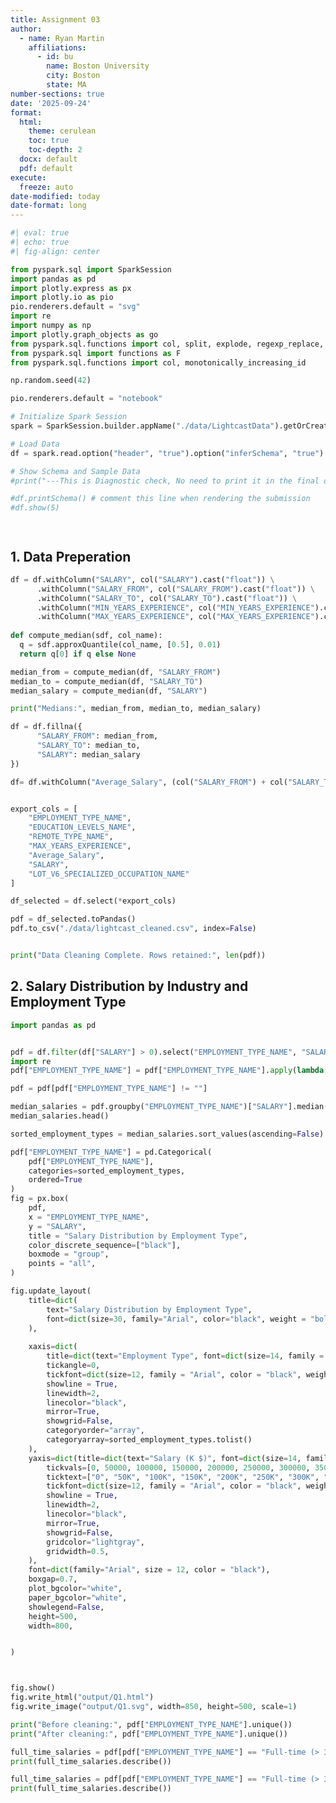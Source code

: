 ```yaml
---
title: Assignment 03
author:
  - name: Ryan Martin
    affiliations:
      - id: bu
        name: Boston University
        city: Boston
        state: MA
number-sections: true
date: '2025-09-24'
format:
  html:
    theme: cerulean
    toc: true
    toc-depth: 2
  docx: default
  pdf: default
execute:
  freeze: auto
date-modified: today
date-format: long
---
```


```python

#| eval: true
#| echo: true
#| fig-align: center

from pyspark.sql import SparkSession
import pandas as pd
import plotly.express as px
import plotly.io as pio
pio.renderers.default = "svg"
import re
import numpy as np
import plotly.graph_objects as go
from pyspark.sql.functions import col, split, explode, regexp_replace, transform, when
from pyspark.sql import functions as F
from pyspark.sql.functions import col, monotonically_increasing_id

np.random.seed(42)

pio.renderers.default = "notebook"

# Initialize Spark Session
spark = SparkSession.builder.appName("./data/LightcastData").getOrCreate()

# Load Data
df = spark.read.option("header", "true").option("inferSchema", "true").option("multiLine","true").option("escape", "\"").csv("./data/lightcast_job_postings.csv")

# Show Schema and Sample Data
#print("---This is Diagnostic check, No need to print it in the final doc---")

#df.printSchema() # comment this line when rendering the submission
#df.show(5)




```


## 1. Data Preperation

```python
df = df.withColumn("SALARY", col("SALARY").cast("float")) \
      .withColumn("SALARY_FROM", col("SALARY_FROM").cast("float")) \
      .withColumn("SALARY_TO", col("SALARY_TO").cast("float")) \
      .withColumn("MIN_YEARS_EXPERIENCE", col("MIN_YEARS_EXPERIENCE").cast("float")) \
      .withColumn("MAX_YEARS_EXPERIENCE", col("MAX_YEARS_EXPERIENCE").cast("float")) \
      
def compute_median(sdf, col_name):
  q = sdf.approxQuantile(col_name, [0.5], 0.01)
  return q[0] if q else None

median_from = compute_median(df, "SALARY_FROM")
median_to = compute_median(df, "SALARY_TO")
median_salary = compute_median(df, "SALARY")

print("Medians:", median_from, median_to, median_salary)

df = df.fillna({
      "SALARY_FROM": median_from,
      "SALARY_TO": median_to,
      "SALARY": median_salary
})

df= df.withColumn("Average_Salary", (col("SALARY_FROM") + col("SALARY_TO")) / 2)


export_cols = [
    "EMPLOYMENT_TYPE_NAME",
    "EDUCATION_LEVELS_NAME",
    "REMOTE_TYPE_NAME",
    "MAX_YEARS_EXPERIENCE",
    "Average_Salary",
    "SALARY",
    "LOT_V6_SPECIALIZED_OCCUPATION_NAME"
] 

df_selected = df.select(*export_cols)

pdf = df_selected.toPandas()
pdf.to_csv("./data/lightcast_cleaned.csv", index=False)


print("Data Cleaning Complete. Rows retained:", len(pdf))

```



## 2. Salary Distribution by Industry and Employment Type


```python
import pandas as pd


pdf = df.filter(df["SALARY"] > 0).select("EMPLOYMENT_TYPE_NAME", "SALARY").toPandas()
import re
pdf["EMPLOYMENT_TYPE_NAME"] = pdf["EMPLOYMENT_TYPE_NAME"].apply(lambda x: re.sub(r"[^\x00-\x7F]+", "", x) if isinstance(x, str) else "")

pdf = pdf[pdf["EMPLOYMENT_TYPE_NAME"] != ""]

median_salaries = pdf.groupby("EMPLOYMENT_TYPE_NAME")["SALARY"].median()
median_salaries.head()

sorted_employment_types = median_salaries.sort_values(ascending=False).index

pdf["EMPLOYMENT_TYPE_NAME"] = pd.Categorical(
    pdf["EMPLOYMENT_TYPE_NAME"],
    categories=sorted_employment_types,
    ordered=True
)
fig = px.box(
    pdf,
    x = "EMPLOYMENT_TYPE_NAME",
    y = "SALARY",
    title = "Salary Distribution by Employment Type",
    color_discrete_sequence=["black"],
    boxmode = "group",
    points = "all",
)

fig.update_layout(
    title=dict(
        text="Salary Distribution by Employment Type",
        font=dict(size=30, family="Arial", color="black", weight = "bold")
    ),
    
    xaxis=dict(
        title=dict(text="Employment Type", font=dict(size=14, family = "Arial", color = "black", weight = "bold")),
        tickangle=0, 
        tickfont=dict(size=12, family = "Arial", color = "black", weight = "bold"),
        showline = True,
        linewidth=2,
        linecolor="black",
        mirror=True,
        showgrid=False,
        categoryorder="array",
        categoryarray=sorted_employment_types.tolist()
    ),
    yaxis=dict(title=dict(text="Salary (K $)", font=dict(size=14, family = "Arial", color = "black", weight = "bold")),
        tickvals=[0, 50000, 100000, 150000, 200000, 250000, 300000, 350000, 400000, 450000, 500000],
        ticktext=["0", "50K", "100K", "150K", "200K", "250K", "300K", "350K", "400K", "450K", "500K"],
        tickfont=dict(size=12, family = "Arial", color = "black", weight = "bold"),
        showline = True,
        linewidth=2,
        linecolor="black",
        mirror=True,
        showgrid=False,
        gridcolor="lightgray",
        gridwidth=0.5,
    ),
    font=dict(family="Arial", size = 12, color = "black"),
    boxgap=0.7,
    plot_bgcolor="white",
    paper_bgcolor="white",
    showlegend=False,
    height=500,
    width=800,


)



fig.show()
fig.write_html("output/Q1.html")
fig.write_image("output/Q1.svg", width=850, height=500, scale=1)

``` 

```python
print("Before cleaning:", pdf["EMPLOYMENT_TYPE_NAME"].unique())
print("After cleaning:", pdf["EMPLOYMENT_TYPE_NAME"].unique())

full_time_salaries = pdf[pdf["EMPLOYMENT_TYPE_NAME"] == "Full-time (> 32 hours)"]["SALARY"]
print(full_time_salaries.describe())

```

```python

full_time_salaries = pdf[pdf["EMPLOYMENT_TYPE_NAME"] == "Full-time (> 32 hours)"]["SALARY"]
print(full_time_salaries.describe())

```